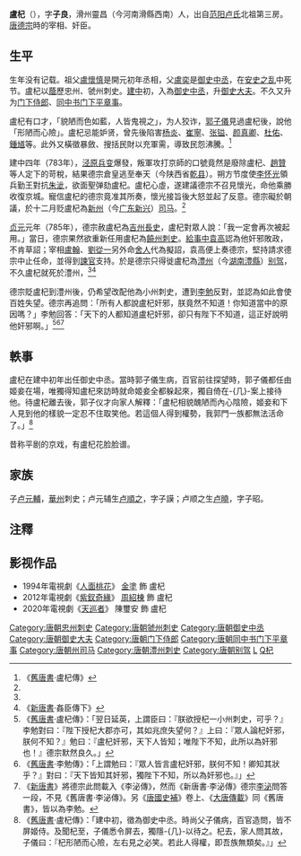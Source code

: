 '''盧杞'''（{{bd|？||785年|catIdx=L盧}}），字'''子良'''，滑州靈昌（今河南滑縣西南）人，出自[[范阳卢氏|范阳卢氏]]北祖第三房。[[唐德宗|唐德宗]]時的宰相、奸臣。

==生平==
生年没有记载。祖父[[盧懷慎|盧懷慎]]是開元初年丞相，父[[盧奕|盧奕]]是[[御史中丞|御史中丞]]，在[[安史之乱|安史之乱]]中死节。盧杞以[[蔭襲|蔭]]歷忠州、虢州刺史。[[建中_(唐朝)|建中]]初，入為[[御史中丞|御史中丞]]，升[[御史大夫|御史大夫]]。不久又升为[[门下侍郎|门下侍郎]]、[[同中书门下平章事|同中书门下平章事]]。

盧杞有口才，「貌陋而色如藍，人皆鬼視之」，为人狡诈，[[郭子儀|郭子儀]]見過盧杞後，說他「形陋而心險」。盧杞忌能妒贤，曾先後陷害[[杨炎|杨炎]]、[[崔寧_(唐朝)|崔寧]]、[[张镒|张镒]]、[[颜真卿|颜真卿]]、[[杜佑|杜佑]]、[[鍾馗|鍾馗]]等。此外又橫徵暴斂、搜括民財以充軍需，導致民怨沸騰。<ref name="舊唐">《[[舊唐書|舊唐書]]·盧杞傳》</ref>

建中四年（783年），[[泾原兵变|泾原兵变]]爆發，叛軍攻打京師的口號竟然是廢除盧杞、[[趙贊|趙贊]]等人定下的苛稅，結果德宗倉皇逃至奉天（今陕西省[[乾县|乾县]]）。朔方节度使[[李怀光|李怀光]]領兵勤王對抗[[朱泚|朱泚]]，欲面聖弹劾盧杞。盧杞心虛，遂建議德宗不召見懷光，命他乘勝收復京城。寵信盧杞的德宗竟准其所奏，懷光接旨後大怒並起了反意。德宗礙於朝議，於十二月贬盧杞為[[新州_(南梁)|新州]]（今[[广东|广东]][[新兴县|新兴]]）[[司马|司马]]。<ref name="舊唐"/>

[[贞元_(唐朝)|贞元]]元年（785年），德宗赦盧杞為[[吉州_(隋朝)|吉州]][[長史|長史]]，盧杞對眾人說：「我一定會再次被起用。」當日，德宗果然欲重新任用盧杞為[[饒州_(隋朝)|饒州]][[刺史|刺史]]。[[給事中|給事中]][[袁高|袁高]]認為他奸邪敗政，不肯草詔；宰相[[卢翰_(唐朝)|盧翰]]、[[劉從一|劉從一]]另外命[[舍人|舍人]]代為擬詔，袁高便上奏德宗，堅持請求德宗中止任命，並得到[[諫官|諫官]]支持。於是德宗只得徙盧杞為[[澧州|澧州]]（今[[湖南|湖南]][[澧縣|澧縣]]）[[别驾|别驾]]，不久盧杞就死於澧州，<ref name="舊唐"/><ref>《[[新唐書|新唐書]]·姦臣傳下》</ref>{{Fact|葬於嘉魚王家灣。|time=2018-03-31T16:53:08+00:00}}

德宗貶盧杞到澧州後，仍希望改配他為小州刺史，遭到[[李勉|李勉]]反對，並認為如此會使百姓失望。德宗再追問：「所有人都說盧杞奸邪，朕竟然不知道！你知道當中的原因嗎？」李勉回答：「天下的人都知道盧杞奸邪，卻只有陛下不知道，這正好說明他奸邪啊。」<ref>《[[舊唐書|舊唐書]]·盧杞傳》：「翌日延英，上謂臣曰：『朕欲授杞一小州刺史，可乎？』李勉對曰：『陛下授杞大郡亦可，其如兆庶失望何？』上曰：『眾人論杞奸邪，朕何不知？』勉曰：『盧杞奸邪，天下人皆知；唯陛下不知，此所以為奸邪也！』德宗默然良久。」</ref><ref>《[[舊唐書|舊唐書]]·李勉傳》：「上謂勉曰：『眾人皆言盧杞奸邪，朕何不知！卿知其狀乎？』對曰：『天下皆知其奸邪，獨陛下不知，所以為奸邪也。』」</ref><ref>《[[新唐書|新唐書]]》將德宗此問載入《李泌傳》，然而《新唐書·李泌傳》德宗[[李泌|李泌]]問答一段，不見《舊唐書·李泌傳》。另《[[唐國史補|唐國史補]]》卷上、《[[大唐傳載|大唐傳載]]》同《舊唐書》，皆以為李勉。</ref>

==軼事==
盧杞在建中初年出任御史中丞。當時郭子儀生病，百官前往探望時，郭子儀都任由姬妾在場，唯獨得知盧杞來訪時就命姬妾全都躲起來，獨自倚在-{几}-案上接待他。待盧杞離去後，郭子仪才向家人解釋：「盧杞相貌醜陋而內心陰險，姬妾和下人見到他的樣貌一定忍不住取笑他。若這個人得到權勢，我郭門一族都無法活命了。」<ref>《[[舊唐書|舊唐書]]·盧杞傳》：「建中初，徵為御史中丞。時尚父子儀病，百官造問，皆不屏姬侍。及聞杞至，子儀悉令屏去，獨隱-{几}-以待之。杞去，家人問其故，子儀曰：『杞形陋而心險，左右見之必笑。若此人得權，即吾族無類矣。』」</ref>

昔称平剧的京戏，有盧杞花脸脸谱。

== 家族 ==

子[[卢元輔|卢元輔]]，[[华州_(西魏)|華州]]刺史；卢元辅生[[卢順之|卢順之]]，字子謨；卢顺之生[[卢曉|卢曉]]，字子昭。

==注釋==
{{reflist}}

==影视作品==
* 1994年電視劇《[[人面桃花_(1994年電視劇)|人面桃花]]》  [[金塗|金塗]] 飾 盧杞
* 2012年電視劇《[[紫釵奇緣|紫釵奇緣]]》  [[周紹棟|周紹棟]] 飾 盧杞
* 2020年電視劇《[[天巡者|天巡者]]》  陳璽安  飾 盧杞


{{DEFAULTSORT:L}}
[[Category:唐朝忠州刺史|Category:唐朝忠州刺史]]
[[Category:唐朝虢州刺史|Category:唐朝虢州刺史]]
[[Category:唐朝御史中丞|Category:唐朝御史中丞]]
[[Category:唐朝御史大夫|Category:唐朝御史大夫]]
[[Category:唐朝门下侍郎|Category:唐朝门下侍郎]]
[[Category:唐朝同中书门下平章事|Category:唐朝同中书门下平章事]]
[[Category:唐朝州司马|Category:唐朝州司马]]
[[Category:唐朝澧州刺史|Category:唐朝澧州刺史]]
[[Category:唐朝别驾|Category:唐朝别驾]]
[[Category:滑縣人|L]]
[[Category:范陽盧氏|Q杞]]